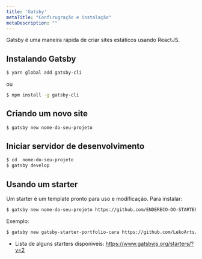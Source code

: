 ```yaml
---
title: 'Gatsby'
metaTitle: "Confirugração e instalação"
metaDescription: ""
---
```


Gatsby é uma maneira rápida de criar sites estáticos usando ReactJS. 

## Instalando Gatsby

```bash
$ yarn global add gatsby-cli
```

ou 

```bash
$ npm install -g gatsby-cli
```

## Criando um novo site

```bash
$ gatsby new nome-do-seu-projeto
```

## Iniciar servidor de desenvolvimento

```bash
$ cd  nome-do-seu-projeto
$ gatsby develop
```

## Usando um starter 

Um starter é um template pronto para uso e modificação. Para instalar:

```bash
$ gatsby new nome-do-seu-projeto https://github.com/ENDERECO-DO-STARTER
```

Exemplo:

```bash
$ gatsby new gatsby-starter-portfolio-cara https://github.com/LekoArts/gatsby-starter-portfolio-cara
```

* Lista de alguns starters disponiveis: https://www.gatsbyjs.org/starters/?v=2
